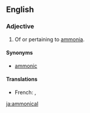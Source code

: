==English==

===Adjective===
{{en-adj}}

# {{context|inorganic chemistry|lang=en}} Of or pertaining to [[ammonia]].

====Synonyms====
* [[ammonic]]

====Translations====
{{trans-top|of or pertaining to ammonia}}
* French: {{t+|fr|ammoniac|m}}, {{t+|fr|ammoniaque|m}}
{{trans-mid}}
{{trans-bottom}}

[[ja:ammonical]]